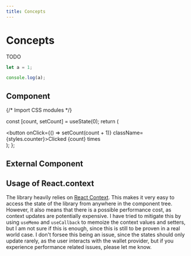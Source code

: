 ```yaml
---
title: Concepts
---
```


# Concepts

TODO

```js filename="demo.js" {3} copy
let a = 1;

console.log(a);
```

## Component


{/* Import CSS modules */}

  const [count, setCount] = useState(0);
  return (
    <div>
      <button onClick={() => setCount(count + 1)} className={styles.counter}>Clicked {count} times</button>
    </div>
  );
};

<Counter/>

## External Component


<Counters />

## Usage of React.context

The library heavily relies on [React Context](https://reactjs.org/docs/context.html). This makes it very easy to access the state of the library from anywhere in the component tree. However, it also means that there is a possible performance cost, as context updates are potentially expensive. I have tried to mitigate this by using `useMemo` and `useCallback` to memoize the context values and setters, but I am not sure if this is enough, since this is still to be proven in a real world case. I don't forsee this being an issue, since the states should only update rarely, as the user interacts with the wallet provider, but if you experience performance related issues, please let me know.